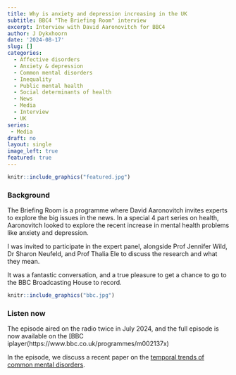 ```yaml
---
title: Why is anxiety and depression increasing in the UK
subtitle: BBC4 "The Briefing Room" interview
excerpt: Interview with David Aaronovitch for BBC4 
author: J Dykxhoorn
date: '2024-08-17'
slug: []
categories:
  - Affective disorders
  - Anxiety & depression
  - Common mental disorders
  - Inequality
  - Public mental health
  - Social determinants of health
  - News
  - Media 
  - Interview
  - UK
series:
 - Media
draft: no
layout: single
image_left: true
featured: true
---
```


```r
knitr::include_graphics("featured.jpg")
```

### Background 
The Briefing Room is a programme where David Aaronovitch invites experts to explore the big issues in the news. In a special 4 part series on health, Aaronovitch looked to explore the recent increase in mental health problems like anxiety and depression. 

I was invited to participate in the expert panel, alongside Prof Jennifer Wild, Dr Sharon Neufeld, and Prof Thalia Ele to discuss the research and what they mean. 

It was a fantastic conversation, and a true pleasure to get a chance to go to the BBC Broadcasting House to record. 


```r
knitr::include_graphics("bbc.jpg")
```



### Listen now
The episode aired on the radio twice in July 2024, and the full episode is now available on the [BBC iplayer(https://www.bbc.co.uk/programmes/m002137x) 

In the episode, we discuss a recent paper on the [temporal trends of common mental disorders](https://www.mentalhealthepi.com/blog/2023-cmd-incidence/). 

